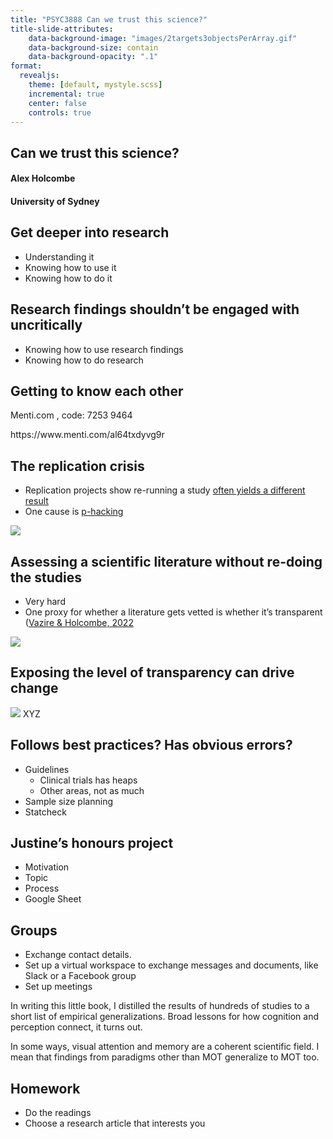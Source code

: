 ```yaml
---
title: "PSYC3888 Can we trust this science?"
title-slide-attributes:
    data-background-image: "images/2targets3objectsPerArray.gif"
    data-background-size: contain
    data-background-opacity: ".1"
format:
  revealjs:
    theme: [default, mystyle.scss]
    incremental: true
    center: false
    controls: true  
---
```


## Can we trust this science? {background-color="black"}

#### Alex Holcombe

#### University of Sydney

<!-- For github deployment, followed these instructions for github pages https://quarto.org/docs/publishing/github-pages.html -->

```{=html}
<!-- When I wrote this book one of the things I noticed was that to explain MOT and its role in the mind one mainly ended up explaining things about the mind that we know from other paradigms.

Not every field of psychology is like that.
This is not a unified theory of tracking. That would be a different talk. This is broad empirical generalizations, the ingredients to a unified theory.
-->
```
## Get deeper into research

-   Understanding it
-   Knowing how to use it
-   Knowing how to do it

## Research findings shouldn't be engaged with uncritically

-   Knowing how to use research findings
-   Knowing how to do research

## Getting to know each other

Menti.com , code: 7253 9464

https://www.menti.com/al64txdyvg9r

## The replication crisis

::: nonincremental

-   Replication projects show re-running a study [often yields a different result](https://alexholcombe.wordpress.com/2023/08/08/an-executive-summary-of-sciences-replication-crisis/(opens in a new tab))
-   One cause is [p-hacking](https://shinyapps.org/apps/p-hacker/)

:::

![](images/alexReacts.jpeg)

## Assessing a scientific literature without re-doing the studies

- Very hard
- One proxy for whether a literature gets vetted is whether it's transparent ([Vazire & Holcombe, 2022](https://doi.org/10.1177/10892680211033912)

![](images/JulienColomb_Open-Science.png)

## Exposing the level of transparency can drive change

![](images/JulienColomb_Open-Science.png)
XYZ

## Follows best practices? Has obvious errors?

- Guidelines
  - Clinical trials has heaps
  - Other areas, not as much
- Sample size planning
- Statcheck

<!-- https://ceramics.org/ceramic-tech-today/acers-news/open-science-open-access-projekt-deal-and-ijces/ -->

## Justine's honours project

::: nonincremental
- Motivation
- Topic
- Process
- Google Sheet
:::

## Groups

::: nonincremental
-   Exchange contact details.
-   Set up a virtual workspace to exchange messages and documents, like Slack or a Facebook group
-   Set up meetings
:::

::: notes
In writing this little book, I distilled the results of hundreds of studies to a short list of empirical generalizations. Broad lessons for how cognition and perception connect, it turns out.

In some ways, visual attention and memory are a coherent scientific field. I mean that findings from paradigms other than MOT generalize to MOT too.
:::

## Homework

-   Do the readings
-   Choose a research article that interests you

